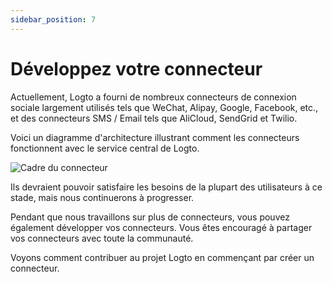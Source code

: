 ```yaml
---
sidebar_position: 7
---
```


# Développez votre connecteur

Actuellement, Logto a fourni de nombreux connecteurs de connexion sociale largement utilisés tels que WeChat, Alipay, Google, Facebook, etc., et des connecteurs SMS / Email tels que AliCloud, SendGrid et Twilio.

Voici un diagramme d'architecture illustrant comment les connecteurs fonctionnent avec le service central de Logto.

![Cadre du connecteur](./assets/logto-connector-framework.png)

Ils devraient pouvoir satisfaire les besoins de la plupart des utilisateurs à ce stade, mais nous continuerons à progresser.

Pendant que nous travaillons sur plus de connecteurs, vous pouvez également développer vos connecteurs. Vous êtes encouragé à partager vos connecteurs avec toute la communauté.

Voyons comment contribuer au projet Logto en commençant par créer un connecteur.
